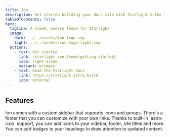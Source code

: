```yaml
---
title: Ion
description: Get started building your docs site with Starlight & the Ion theme.
tableOfContents: false
hero:
  tagline: A sleek, modern theme for Starlight
  image:
    dark: ../../assets/ion-logo.svg
    light: ../../assets/ion-logo-light.svg
  actions:
    - text: Get started
      link: /starlight-ion-theme/getting-started/
      icon: right-arrow
      variant: primary
    - text: Read the Starlight docs
      link: https://starlight.astro.build
      icon: external
---
```



## Features

<CardGrid stagger>
  <Card title="Custom Sidebar" icon="left-caret">
    Ion comes with a custom sidebar that supports icons and groups.
  </Card>
  <Card title="Footer" icon="down-caret">
    There's a footer that you can customize with your own links.
  </Card>
  <Card title="Icons Everywhere" icon="astro">
    Thanks to built-in `astro-icon` support, you can add icons to your sidebar,
    footer, site titles and more.
  </Card>
  <Card title="Header Badges" icon="approve-check-circle">
    You can add badges to your headings to draw attention to updated content.
  </Card>
</CardGrid>
